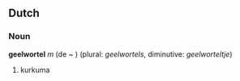 == Dutch ==

===Noun===

'''geelwortel''' ''m'' (de ~ ) (plural: ''geelwortels'', diminutive: ''geelworteltje'')

# kurkuma